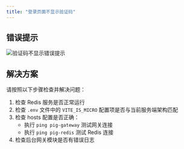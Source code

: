 ```yaml
---
title: "登录页面不显示验证码"
---
```


## 错误提示

![验证码不显示错误提示](/images/1615343513561-5ae8f980-fbd2-4b9e-976e-4e0eca8bf758.jpeg)

## 解决方案

<Note>
请按照以下步骤检查并解决问题：
</Note>

1. 检查 Redis 服务是否正常运行
2. 检查 `.env` 文件中的 `VITE_IS_MICRO` 配置项是否与当前服务端架构匹配
3. 检查 hosts 配置是否正确：
   - 执行 `ping pig-gateway` 测试网关连接
   - 执行 `ping pig-redis` 测试 Redis 连接
4. 检查后台网关模块是否有错误日志

